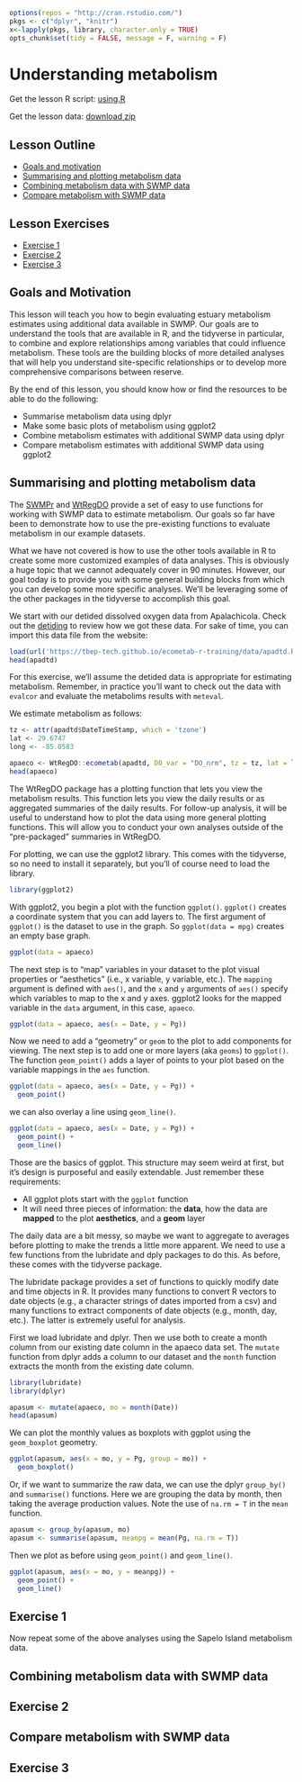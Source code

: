 
```r
options(repos = "http://cran.rstudio.com/")
pkgs <- c("dplyr", "knitr")
x<-lapply(pkgs, library, character.only = TRUE)
opts_chunk$set(tidy = FALSE, message = F, warning = F)
```

# Understanding metabolism

Get the lesson R script: [using.R](using.R)

Get the lesson data: [download zip](data/779980.zip)

## Lesson Outline

- [Goals and motivation]
- [Summarising and plotting metabolism data]
- [Combining metabolism data with SWMP data]
- [Compare metabolism with SWMP data]

## Lesson Exercises

- [Exercise 1]
- [Exercise 2]
- [Exercise 3]

## Goals and Motivation

This lesson will teach you how to begin evaluating estuary metabolism estimates using additional data available in SWMP. Our goals are to understand the tools that are available in R, and the tidyverse in particular, to combine and explore relationships among variables that could influence metabolism. These tools are the building blocks of more detailed analyses that will help you understand site-specific relationships or to develop more comprehensive comparisons between reserve.  

By the end of this lesson, you should know how or find the resources to be able to do the following:

* Summarise metabolism data using dplyr
* Make some basic plots of metabolism using ggplot2
* Combine metabolism estimates with additional SWMP data using dplyr
* Compare metabolism estimates with additional SWMP data using ggplot2

## Summarising and plotting metabolism data

The [SWMPr](https://cran.r-project.org/web/packages/SWMPr/index.html) and [WtRegDO](https://github.com/fawda123/wtregdo) provide a set of easy to use functions for working with SWMP data to estimate metabolism.  Our goals so far have been to demonstrate how to use the pre-existing functions to evaluate metabolism in our example datasets.  

What we have not covered is how to use the other tools available in R to create some more customized examples of data analyses.  This is obviously a huge topic that we cannot adequately cover in 90 minutes.  However, our goal today is to provide you with some general building blocks from which you can develop some more specific analyses. We'll be leveraging some of the other packages in the tidyverse to accomplish this goal.

We start with our detided dissolved oxygen data from Apalachicola. Check out the [detiding](detiding.html) to review how we got these data. For sake of time, you can import this data file from the website: 

```r
load(url('https://tbep-tech.github.io/ecometab-r-training/data/apadtd.RData'))
head(apadtd)
```

For this exercise, we'll assume the detided data is appropriate for estimating metabolism.  Remember, in practice you'll want to check out the data with `evalcor` and evaluate the metabolims results with `meteval`.

We estimate metabolism as follows:

```r
tz <- attr(apadtd$DateTimeStamp, which = 'tzone')
lat <- 29.6747
long <- -85.0583

apaeco <- WtRegDO::ecometab(apadtd, DO_var = "DO_nrm", tz = tz, lat = lat, long = long)
head(apaeco)
```

The WtRegDO package has a plotting function that lets you view the metabolism results. This function lets you view the daily results or as aggregated summaries of the daily results.  For follow-up analysis, it will be useful to understand how to plot the data using more general plotting functions.  This will allow you to conduct your own analyses outside of the "pre-packaged" summaries in WtRegDO. 

For plotting, we can use the ggplot2 library.  This comes with the tidyverse, so no need to install it separately, but you'll of course need to load the library. 

```r
library(ggplot2)
```

With ggplot2, you begin a plot with the function `ggplot()`. `ggplot()` creates a coordinate system that you can add layers to. The first argument of `ggplot()` is the dataset to use in the graph. So `ggplot(data = mpg)` creates an empty base graph.

```r
ggplot(data = apaeco)
```

The next step is to "map" variables in your dataset to the plot visual properties or "aesthetics" (i.e., x variable, y variable, etc.).   The `mapping` argument is defined with `aes()`, and the `x` and `y` arguments of `aes()` specify which variables to map to the x and y axes. ggplot2 looks for the mapped variable in the `data` argument, in this case, `apaeco`.  

```r
ggplot(data = apaeco, aes(x = Date, y = Pg))
```

Now we need to add a "geometry" or `geom` to the plot to add components for viewing.  The next step is to add one or more layers (aka `geoms`) to `ggplot()`. The function `geom_point()` adds a layer of points to your plot based on the variable mappings in the `aes` function.

```r
ggplot(data = apaeco, aes(x = Date, y = Pg)) + 
  geom_point()
```

we can also overlay a line using `geom_line()`. 

```r
ggplot(data = apaeco, aes(x = Date, y = Pg)) + 
  geom_point() + 
  geom_line()
```

Those are the basics of ggplot.  This structure may seem weird at first, but it's design is purposeful and easily extendable.  Just remember these requirements:

* All ggplot plots start with the `ggplot` function
* It will need three pieces of information: the **data**, how the data are **mapped** to the plot **aesthetics**, and a **geom** layer

The daily data are a bit messy, so maybe we want to aggregate to averages before plotting to make the trends a little more apparent.  We need to use a few functions from the lubridate and dply packages to do this.  As before, these comes with the tidyverse package. 

The lubridate package provides a set of functions to quickly modify date and time objects in R.  It provides many functions to convert R vectors to date objects (e.g., a character strings of dates imported from a csv) and many functions to extract components of date objects (e.g., month, day, etc.).  The latter is extremely useful for analysis.  

First we load lubridate and dplyr.  Then we use both to create a month column from our existing date column in the apaeco data set. The `mutate` function from dplyr adds a column to our dataset and the `month` function extracts the month from the existing date column. 

```r
library(lubridate)
library(dplyr)

apasum <- mutate(apaeco, mo = month(Date))
head(apasum)
```

We can plot the monthly values as boxplots with ggplot using the `geom_boxplot` geometry. 

```r
ggplot(apasum, aes(x = mo, y = Pg, group = mo)) + 
  geom_boxplot()
```

Or, if we want to summarize the raw data, we can use the dplyr `group_by()` and `summarise()` functions.  Here we are grouping the data by month, then taking the average production values. Note the use of `na.rm = T` in the `mean` function. 

```r
apasum <- group_by(apasum, mo)
apasum <- summarise(apasum, meanpg = mean(Pg, na.rm = T))
```

Then we plot as before using `geom_point()` and `geom_line()`.

```r
ggplot(apasum, aes(x = mo, y = meanpg)) + 
  geom_point() +
  geom_line()
```

## Exercise 1

Now repeat some of the above analyses using the Sapelo Island metabolism data. 

## Combining metabolism data with SWMP data

## Exercise 2

## Compare metabolism with SWMP data

## Exercise 3